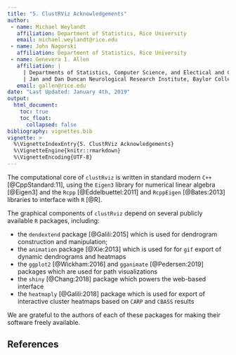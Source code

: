 ```yaml
---
title: "5. ClustRViz Acknowledgements"
author:
 - name: Michael Weylandt
   affiliation: Department of Statistics, Rice University
   email: michael.weylandt@rice.edu
 - name: John Nagorski
   affiliation: Department of Statistics, Rice University
 - name: Genevera I. Allen
   affiliation: |
     | Departments of Statistics, Computer Science, and Electical and Computer Engineering, Rice University
     | Jan and Dan Duncan Neurological Research Institute, Baylor College of Medicine
   email: gallen@rice.edu
date: "Last Updated: January 4th, 2019"
output:
  html_document:
    toc: true
    toc_float:
      collapsed: false
bibliography: vignettes.bib
vignette: >
  %\VignetteIndexEntry{5. ClustRViz Acknowledgements}
  %\VignetteEngine{knitr::rmarkdown}
  %\VignetteEncoding{UTF-8}
---
```


The computational core of `clustRviz` is written in standard modern `C++` [@CppStandard:11],
using the `Eigen3` library for numerical linear algebra [@Eigen3] and the `Rcpp` [@Eddelbuettel:2011]
and `RcppEigen` [@Bates:2013] libraries to interface with `R` [@R].

The graphical components of `clustRviz` depend on several publicly available `R` packages, including:

- the `dendextend` package [@Galili:2015] which is used for dendrogram construction and manipulation;
- the `animation` package [@Xie:2013] which is used for for `gif` export of dynamic dendrograms and heatmaps
- the `ggplot2` [@Wickham:2016] and `gganimate` [@Pedersen:2019] packages which are used for path visualizations
- the `shiny` [@Chang:2018] package which powers the web-based interface
- the `heatmaply` [@Galili:2018] package which is used for export of interactive cluster heatmaps based on `CARP` and `CBASS` results

We are grateful to the authors of each of these packages for making their software freely available.

## References
